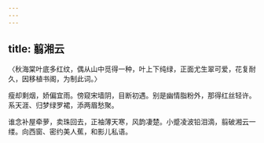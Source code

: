 ```yaml
---
---
---
```

title: 翦湘云
---



〈秋海棠叶底多红纹，偶从山中觅得一种，叶上下纯绿，正面尤生翠可爱，花复耐久，因移植书阁，为制此词。〉

瘦却剩烟，娇偏宜雨。傍窥宋墙阴，目断初遇。别是幽情脂粉外，那得红丝轻许。系天涯、归梦绿罗裙，添两眉愁聚。

谁念补屋牵萝，卖珠回去，正袖薄天寒，风韵凄楚。小蹙凌波铅泪滴，翦破湘云一缕。向西窗、密约美人蕉，和影儿私语。